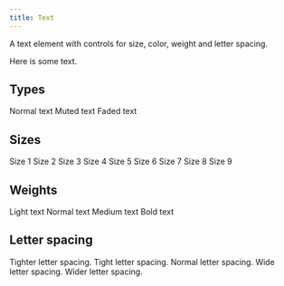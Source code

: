 ```yaml
---
title: Text
---
```


A text element with controls for size, color, weight and letter spacing.

<Example>
  <Text>Here is some text.</Text>
</Example>

## Types

<Example>
  <Text>Normal text</Text>
  <Text type="muted">Muted text</Text>
  <Text type="faded">Faded text</Text>
</Example>

## Sizes

<Example>
  <Text size="1">Size 1</Text>
  <Text size="2">Size 2</Text>
  <Text size="3">Size 3</Text>
  <Text size="4">Size 4</Text>
  <Text size="5">Size 5</Text>
  <Text size="6">Size 6</Text>
  <Text size="7">Size 7</Text>
  <Text size="8">Size 8</Text>
  <Text size="9">Size 9</Text>
</Example>

## Weights

<Example>
  <Text weight="light">Light text</Text>
  <Text weight="normal">Normal text</Text>
  <Text weight="medium">Medium text</Text>
  <Text weight="bold">Bold text</Text>
</Example>

## Letter spacing

<Example>
  <Text kerning="tighter">Tighter letter spacing.</Text>
  <Text kerning="tight">Tight letter spacing.</Text>
  <Text kerning="normal">Normal letter spacing.</Text>
  <Text kerning="wide">Wide letter spacing.</Text>
  <Text kerning="wider">Wider letter spacing.</Text>
</Example>
